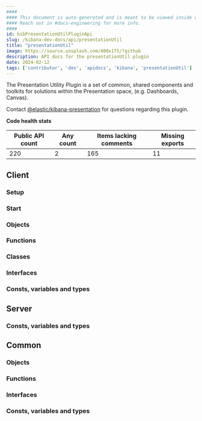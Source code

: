 ```yaml
---
####
#### This document is auto-generated and is meant to be viewed inside our experimental, new docs system.
#### Reach out in #docs-engineering for more info.
####
id: kibPresentationUtilPluginApi
slug: /kibana-dev-docs/api/presentationUtil
title: "presentationUtil"
image: https://source.unsplash.com/400x175/?github
description: API docs for the presentationUtil plugin
date: 2024-02-12
tags: ['contributor', 'dev', 'apidocs', 'kibana', 'presentationUtil']
---
```


The Presentation Utility Plugin is a set of common, shared components and toolkits for solutions within the Presentation space, (e.g. Dashboards, Canvas).

Contact [@elastic/kibana-presentation](https://github.com/orgs/elastic/teams/kibana-presentation) for questions regarding this plugin.

**Code health stats**

| Public API count  | Any count | Items lacking comments | Missing exports |
|-------------------|-----------|------------------------|-----------------|
| 220 | 2 | 165 | 11 |

## Client

### Setup
<DocDefinitionList data={[presentationUtilObj.client.setup]}/>

### Start
<DocDefinitionList data={[presentationUtilObj.client.start]}/>

### Objects
<DocDefinitionList data={presentationUtilObj.client.objects}/>

### Functions
<DocDefinitionList data={presentationUtilObj.client.functions}/>

### Classes
<DocDefinitionList data={presentationUtilObj.client.classes}/>

### Interfaces
<DocDefinitionList data={presentationUtilObj.client.interfaces}/>

### Consts, variables and types
<DocDefinitionList data={presentationUtilObj.client.misc}/>

## Server

### Consts, variables and types
<DocDefinitionList data={presentationUtilObj.server.misc}/>

## Common

### Objects
<DocDefinitionList data={presentationUtilObj.common.objects}/>

### Functions
<DocDefinitionList data={presentationUtilObj.common.functions}/>

### Interfaces
<DocDefinitionList data={presentationUtilObj.common.interfaces}/>

### Consts, variables and types
<DocDefinitionList data={presentationUtilObj.common.misc}/>


